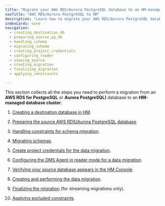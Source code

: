 ```yaml
---
title: "Migrate your AWS RDS/Aurora PostgreSQL database to an HM-managed database"
navTitle: "AWS RDS/Aurora PostgreSQL to HM"
description: "Learn how to migrate your AWS RDS/Aurora PostgreSQL database to an HM-managed database."
indexCards: none
navigation: 
  - creating_destination_db
  - preparing_source_pg_db
  - handling_schema
  - migrating_schema
  - creating_project_credentials
  - configuring_reader
  - viewing_source
  - creating_migration
  - finalizing_migration
  - applying_constraints

---
```


This section collects all the steps you need to perform a migration from an **AWS RDS for PostgreSQL** or **Aurora PostgreSQL)** database to an **HM-managed database cluster**.

1.  [Creating a destination database in HM](creating_destination_db).

1.  [Preparing the source AWS RDS/Aurora PostgreSQL database](preparing_source_pg_db). 

1.  [Handling constraints for schema migration](handling_schema). 

1.  [Migrating schemas](migrating_schema). 

1.  [Create project credentials for the data migration](creating_project_credentials). 

1.  [Configuring the DMS Agent in reader mode for a data migration](configuring_reader). 

1.  [Verifying your source database appears in the HM Console](viewing_source).

1.  [Creating and performing the data migration](creating_migration). 

1.  [Finalizing the migration](finalizing_migration) (for streaming migrations only).

1.  [Applying excluded constraints](applying_constraints). 

